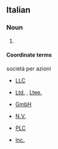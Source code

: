{{also|spa|Spa|spá}}
==Italian==

===Noun===
{{infl|it|noun}} {{f|inv}}

# {{abbreviation of|società per azioni|lang=it}} {{gloss|public limited company, PLC}}

====Coordinate terms====
;società per azioni
* [[LLC]] {{qualifier|English}}
* {{sense|Canada}} [[Ltd.]] {{qualifier|English}} , [[Ltee.]] {{qualifier|French}}
* {{sense|Germany}} [[GmbH]] {{qualifier|German}}
* {{sense|Netherlands}} [[N.V.]] {{qualifier|Dutch}}
* {{sense|UK}} [[PLC]] {{qualifier|English}}
* {{sense|USA}} [[Inc.]] {{qualifier|English}}

{{count page|[[Wiktionary:Page count]]}}